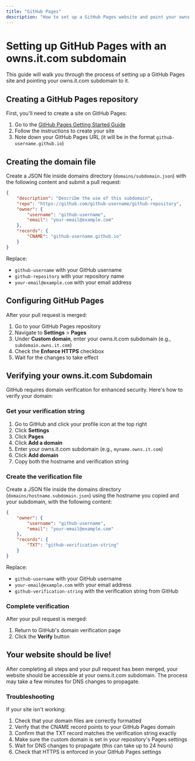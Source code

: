 ```yaml
---
title: "GitHub Pages"
description: "How to set up a GitHub Pages website and point your owns.it.com subdomain towards it."
---
```


# Setting up GitHub Pages with an owns.it.com subdomain

This guide will walk you through the process of setting up a GitHub Pages site and pointing your owns.it.com subdomain to it.

## Creating a GitHub Pages repository

First, you'll need to create a site on GitHub Pages:

1. Go to the [GitHub Pages Getting Started Guide](https://docs.github.com/en/pages/getting-started-with-github-pages)
2. Follow the instructions to create your site
3. Note down your GitHub Pages URL (it will be in the format `github-username.github.io`)

## Creating the domain file

Create a JSON file inside domains directory (`domains/subdomain.json`) with the following content and submit a pull request:

```json
{
    "description": "Describe the use of this subdomain",
    "repo": "https://github.com/github-username/github-repository",
    "owner": {
        "username": "github-username",
        "email": "your-email@example.com"
    },
    "records": {
        "CNAME": "github-username.github.io"
    }
}
```

Replace:
- `github-username` with your GitHub username
- `github-repository` with your repository name
- `your-email@example.com` with your email address

## Configuring GitHub Pages

After your pull request is merged:

1. Go to your GitHub Pages repository
2. Navigate to **Settings** > **Pages**
3. Under **Custom domain**, enter your owns.it.com subdomain (e.g., `subdomain.owns.it.com`)
4. Check the **Enforce HTTPS** checkbox
5. Wait for the changes to take effect

## Verifying your owns.it.com Subdomain

GitHub requires domain verification for enhanced security. Here's how to verify your domain:

### Get your verification string

1. Go to GitHub and click your profile icon at the top right
2. Click **Settings**
3. Click **Pages**
4. Click **Add a domain**
5. Enter your owns.it.com subdomain (e.g., `myname.owns.it.com`)
6. Click **Add domain**
7. Copy both the hostname and verification string

### Create the verification file

Create a JSON file inside the domains directory (`domains/hostname.subdomain.json`) using the hostname you copied and your subdomain, with the following content:

```json
{
    "owner": {
        "username": "github-username",
        "email": "your-email@example.com"
    },
    "records": {
        "TXT": "github-verification-string"
    }
}
```

Replace:
- `github-username` with your GitHub username
- `your-email@example.com` with your email address
- `github-verification-string` with the verification string from GitHub

### Complete verification

After your pull request is merged:
1. Return to GitHub's domain verification page
2. Click the **Verify** button

## Your website should be live!

After completing all steps and your pull request has been merged, your website should be accessible at your owns.it.com subdomain. The process may take a few minutes for DNS changes to propagate.

### Troubleshooting

If your site isn't working:
1. Check that your domain files are correctly formatted
2. Verify that the CNAME record points to your GitHub Pages domain
3. Confirm that the TXT record matches the verification string exactly
4. Make sure the custom domain is set in your repository's Pages settings
5. Wait for DNS changes to propagate (this can take up to 24 hours)
6. Check that HTTPS is enforced in your GitHub Pages settings
